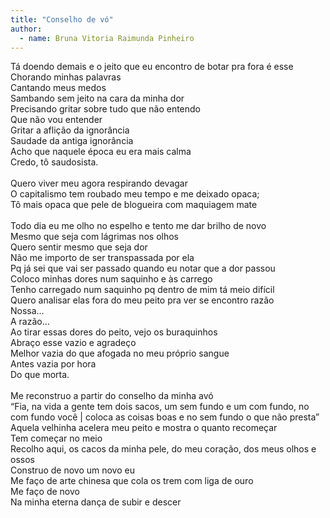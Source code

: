 ```yaml
---
title: "Conselho de vó"
author: 
  - name: Bruna Vitoria Raimunda Pinheiro
---
```


| Tá doendo demais e o jeito que eu encontro de botar pra fora é esse
| Chorando minhas palavras 
| Cantando meus medos 
| Sambando sem jeito na cara da minha dor
| Precisando gritar sobre tudo que não entendo 
| Que não vou entender 
| Gritar a aflição da ignorância 
| Saudade da antiga ignorância 
| Acho que naquele época eu era mais calma
| Credo, tô saudosista.
| 
| Quero viver meu agora respirando devagar 
| O capitalismo tem roubado meu tempo e me deixado opaca;
| Tô mais opaca que pele de blogueira com maquiagem mate
| 
| Todo dia eu me olho no espelho e tento me dar brilho de novo
| Mesmo que seja com lágrimas nos olhos 
| Quero sentir mesmo que seja dor 
| Não me importo de ser transpassada por ela 
| Pq já sei que vai ser passado quando eu notar que a dor passou 
| Coloco minhas dores num saquinho e às carrego
| Tenho carregado num saquinho pq dentro de mim tá meio difícil 
| Quero analisar elas fora do meu peito pra ver se encontro razão 
| Nossa...
| A razão...
| Ao tirar essas dores do peito, vejo os buraquinhos 
| Abraço esse vazio e agradeço 
| Melhor vazia do que afogada no meu próprio sangue 
| Antes vazia por hora 
| Do que morta.
| 
| Me reconstruo a partir do conselho da minha avó 
| "Fia, na vida a gente tem dois sacos, um sem fundo e um com fundo, no com fundo você | coloca as coisas boas e no sem fundo o que não presta"
| Aquela velhinha acelera meu peito e mostra o quanto recomeçar
| Tem começar no meio 
| Recolho aqui, os cacos da minha pele, do meu coração, dos meus olhos e ossos
| Construo de novo um novo eu
| Me faço de arte chinesa que cola os trem com liga de ouro 
| Me faço de novo 
| Na minha eterna dança de subir e descer

<a href="https://instagram.com/bru_vit"><i class="bi bi-instagram"></i></a>
